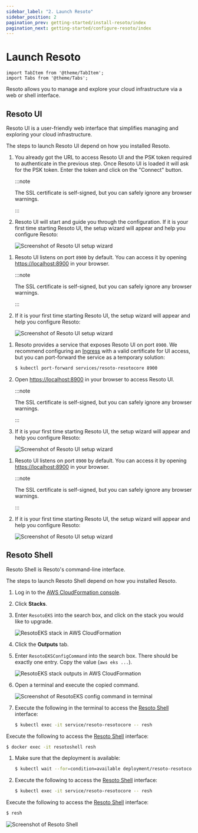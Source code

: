 ```yaml
---
sidebar_label: "2. Launch Resoto"
sidebar_position: 2
pagination_prev: getting-started/install-resoto/index
pagination_next: getting-started/configure-resoto/index
---
```


# Launch Resoto

```mdx-code-block
import TabItem from '@theme/TabItem';
import Tabs from '@theme/Tabs';
```

Resoto allows you to manage and explore your cloud infrastructure via a web or shell interface.

## Resoto UI

Resoto UI is a user-friendly web interface that simplifies managing and exploring your cloud infrastructure.

The steps to launch Resoto UI depend on how you installed Resoto.

<Tabs groupId="install-method">

<TabItem value="aws" label="Amazon Web Services">

1. You already got the URL to access Resoto UI and the PSK token required to authenticate in the previous step. Once Resoto UI is loaded it will ask for the PSK token. Enter the token and click on the "Connect" button.

   :::note

   The SSL certificate is self-signed, but you can safely ignore any browser warnings.

   :::

2. Resoto UI will start and guide you through the configuration. If it is your first time starting Resoto UI, the setup wizard will appear and help you configure Resoto:

   ![Screenshot of Resoto UI setup wizard](../explore-resoto/ui/img/setup-wizard.png)

</TabItem>

<TabItem value="docker" label="Docker">

1. Resoto UI listens on port `8900` by default. You can access it by opening <https://localhost:8900> in your browser.

   :::note

   The SSL certificate is self-signed, but you can safely ignore any browser warnings.

   :::

2. If it is your first time starting Resoto UI, the setup wizard will appear and help you configure Resoto:

   ![Screenshot of Resoto UI setup wizard](../explore-resoto/ui/img/setup-wizard.png)

</TabItem>

<TabItem value="k8s" label="Kubernetes">

1. Resoto provides a service that exposes Resoto UI on port `8900`. We recommend configuring an [Ingress](https://kubernetes.io/docs/concepts/services-networking/ingress) with a valid certificate for UI access, but you can port-forward the service as a temporary solution:

   ```bash
   $ kubectl port-forward services/resoto-resotocore 8900
   ```

2. Open <https://localhost:8900> in your browser to access Resoto UI.

   :::note

   The SSL certificate is self-signed, but you can safely ignore any browser warnings.

   :::

3. If it is your first time starting Resoto UI, the setup wizard will appear and help you configure Resoto:

   ![Screenshot of Resoto UI setup wizard](../explore-resoto/ui/img/setup-wizard.png)

</TabItem>

<TabItem value="pip" label="pip">

1. Resoto UI listens on port `8900` by default. You can access it by opening <https://localhost:8900> in your browser.

   :::note

   The SSL certificate is self-signed, but you can safely ignore any browser warnings.

   :::

2. If it is your first time starting Resoto UI, the setup wizard will appear and help you configure Resoto:

   ![Screenshot of Resoto UI setup wizard](../explore-resoto/ui/img/setup-wizard.png)

</TabItem>

</Tabs>

## Resoto Shell

Resoto Shell is Resoto's command-line interface.

The steps to launch Resoto Shell depend on how you installed Resoto.

<Tabs groupId="install-method">

<TabItem value="aws" label="Amazon Web Services">

1. Log in to the [AWS CloudFormation console](https://console.aws.amazon.com/cloudformation).

2. Click **Stacks**.

3. Enter `ResotoEKS` into the search box, and click on the stack you would like to upgrade.

   ![ResotoEKS stack in AWS CloudFormation](./img/cf-stack.png)

4. Click the **Outputs** tab.

5. Enter `ResotoEKSConfigCommand` into the search box. There should be exactly one entry. Copy the value (`aws eks ...`).

   ![ResotoEKS stack outputs in AWS CloudFormation](./img/cf-output.png)

6. Open a terminal and execute the copied command.

   ![Screenshot of ResotoEKS config command in terminal](./img/k8s-access.png)

7. Execute the following in the terminal to access the [Resoto Shell](../../reference/components/shell.mdx) interface:

   ```bash
   $ kubectl exec -it service/resoto-resotocore -- resh
   ```

</TabItem>

<TabItem value="docker" label="Docker">

Execute the following to access the [Resoto Shell](../../reference/components/shell.mdx) interface:

```bash
$ docker exec -it resotoshell resh
```

</TabItem>

<TabItem value="k8s" label="Kubernetes">

1. Make sure that the deployment is available:

   ```bash
   $ kubectl wait --for=condition=available deployment/resoto-resotocore
   ```

2. Execute the following to access the [Resoto Shell](../../reference/components/shell.mdx) interface:

   ```bash
   $ kubectl exec -it service/resoto-resotocore -- resh
   ```

</TabItem>

<TabItem value="pip" label="pip">

Execute the following to access the [Resoto Shell](../../reference/components/shell.mdx) interface:

```bash
$ resh
```

</TabItem>

</Tabs>

![Screenshot of Resoto Shell](../explore-resoto/shell/img/shell.png)
